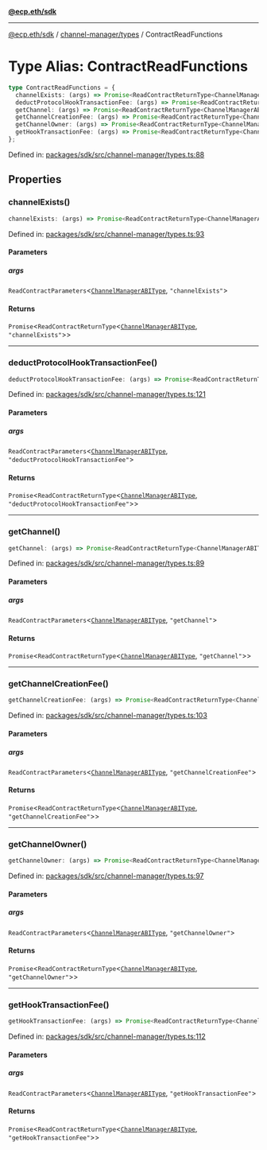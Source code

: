 [**@ecp.eth/sdk**](../../../index.mdx)

***

[@ecp.eth/sdk](/sdk-reference/index.mdx) / [channel-manager/types](/sdk-reference/channel-manager/types/index.mdx) / ContractReadFunctions

# Type Alias: ContractReadFunctions

```ts
type ContractReadFunctions = {
  channelExists: (args) => Promise<ReadContractReturnType<ChannelManagerABIType, "channelExists">>;
  deductProtocolHookTransactionFee: (args) => Promise<ReadContractReturnType<ChannelManagerABIType, "deductProtocolHookTransactionFee">>;
  getChannel: (args) => Promise<ReadContractReturnType<ChannelManagerABIType, "getChannel">>;
  getChannelCreationFee: (args) => Promise<ReadContractReturnType<ChannelManagerABIType, "getChannelCreationFee">>;
  getChannelOwner: (args) => Promise<ReadContractReturnType<ChannelManagerABIType, "getChannelOwner">>;
  getHookTransactionFee: (args) => Promise<ReadContractReturnType<ChannelManagerABIType, "getHookTransactionFee">>;
};
```

Defined in: [packages/sdk/src/channel-manager/types.ts:88](https://github.com/ecp-eth/comments-monorepo/blob/main/packages/sdk/src/channel-manager/types.ts#L88)

## Properties

### channelExists()

```ts
channelExists: (args) => Promise<ReadContractReturnType<ChannelManagerABIType, "channelExists">>;
```

Defined in: [packages/sdk/src/channel-manager/types.ts:93](https://github.com/ecp-eth/comments-monorepo/blob/main/packages/sdk/src/channel-manager/types.ts#L93)

#### Parameters

##### args

`ReadContractParameters`\<[`ChannelManagerABIType`](/sdk-reference/channel-manager/types/type-aliases/ChannelManagerABIType.mdx), `"channelExists"`\>

#### Returns

`Promise`\<`ReadContractReturnType`\<[`ChannelManagerABIType`](/sdk-reference/channel-manager/types/type-aliases/ChannelManagerABIType.mdx), `"channelExists"`\>\>

***

### deductProtocolHookTransactionFee()

```ts
deductProtocolHookTransactionFee: (args) => Promise<ReadContractReturnType<ChannelManagerABIType, "deductProtocolHookTransactionFee">>;
```

Defined in: [packages/sdk/src/channel-manager/types.ts:121](https://github.com/ecp-eth/comments-monorepo/blob/main/packages/sdk/src/channel-manager/types.ts#L121)

#### Parameters

##### args

`ReadContractParameters`\<[`ChannelManagerABIType`](/sdk-reference/channel-manager/types/type-aliases/ChannelManagerABIType.mdx), `"deductProtocolHookTransactionFee"`\>

#### Returns

`Promise`\<`ReadContractReturnType`\<[`ChannelManagerABIType`](/sdk-reference/channel-manager/types/type-aliases/ChannelManagerABIType.mdx), `"deductProtocolHookTransactionFee"`\>\>

***

### getChannel()

```ts
getChannel: (args) => Promise<ReadContractReturnType<ChannelManagerABIType, "getChannel">>;
```

Defined in: [packages/sdk/src/channel-manager/types.ts:89](https://github.com/ecp-eth/comments-monorepo/blob/main/packages/sdk/src/channel-manager/types.ts#L89)

#### Parameters

##### args

`ReadContractParameters`\<[`ChannelManagerABIType`](/sdk-reference/channel-manager/types/type-aliases/ChannelManagerABIType.mdx), `"getChannel"`\>

#### Returns

`Promise`\<`ReadContractReturnType`\<[`ChannelManagerABIType`](/sdk-reference/channel-manager/types/type-aliases/ChannelManagerABIType.mdx), `"getChannel"`\>\>

***

### getChannelCreationFee()

```ts
getChannelCreationFee: (args) => Promise<ReadContractReturnType<ChannelManagerABIType, "getChannelCreationFee">>;
```

Defined in: [packages/sdk/src/channel-manager/types.ts:103](https://github.com/ecp-eth/comments-monorepo/blob/main/packages/sdk/src/channel-manager/types.ts#L103)

#### Parameters

##### args

`ReadContractParameters`\<[`ChannelManagerABIType`](/sdk-reference/channel-manager/types/type-aliases/ChannelManagerABIType.mdx), `"getChannelCreationFee"`\>

#### Returns

`Promise`\<`ReadContractReturnType`\<[`ChannelManagerABIType`](/sdk-reference/channel-manager/types/type-aliases/ChannelManagerABIType.mdx), `"getChannelCreationFee"`\>\>

***

### getChannelOwner()

```ts
getChannelOwner: (args) => Promise<ReadContractReturnType<ChannelManagerABIType, "getChannelOwner">>;
```

Defined in: [packages/sdk/src/channel-manager/types.ts:97](https://github.com/ecp-eth/comments-monorepo/blob/main/packages/sdk/src/channel-manager/types.ts#L97)

#### Parameters

##### args

`ReadContractParameters`\<[`ChannelManagerABIType`](/sdk-reference/channel-manager/types/type-aliases/ChannelManagerABIType.mdx), `"getChannelOwner"`\>

#### Returns

`Promise`\<`ReadContractReturnType`\<[`ChannelManagerABIType`](/sdk-reference/channel-manager/types/type-aliases/ChannelManagerABIType.mdx), `"getChannelOwner"`\>\>

***

### getHookTransactionFee()

```ts
getHookTransactionFee: (args) => Promise<ReadContractReturnType<ChannelManagerABIType, "getHookTransactionFee">>;
```

Defined in: [packages/sdk/src/channel-manager/types.ts:112](https://github.com/ecp-eth/comments-monorepo/blob/main/packages/sdk/src/channel-manager/types.ts#L112)

#### Parameters

##### args

`ReadContractParameters`\<[`ChannelManagerABIType`](/sdk-reference/channel-manager/types/type-aliases/ChannelManagerABIType.mdx), `"getHookTransactionFee"`\>

#### Returns

`Promise`\<`ReadContractReturnType`\<[`ChannelManagerABIType`](/sdk-reference/channel-manager/types/type-aliases/ChannelManagerABIType.mdx), `"getHookTransactionFee"`\>\>
